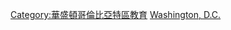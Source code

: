 {{Commons cat|Universities and colleges in Washington, D.C.}}
[[Category:華盛頓哥倫比亞特區教育|Category:華盛頓哥倫比亞特區教育]]
[[Category:美國各州大學|Washington, D.C.]]